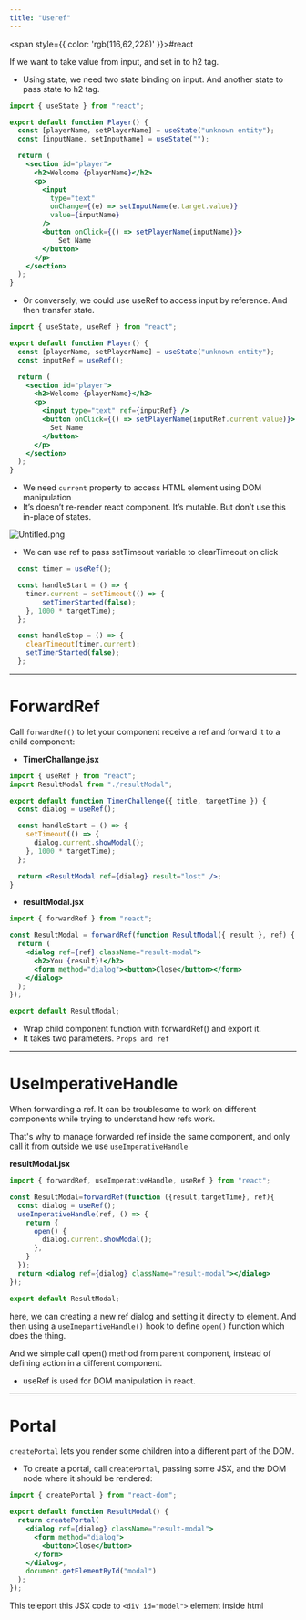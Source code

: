 ```yaml
---
title: "Useref"
---
```



<span style={{ color: 'rgb(116,62,228)' }}>#react</span>

If we want to take value from input, and set in to h2 tag.

- Using state, we need two state binding on input. And another state to pass state to h2 tag.

```jsx
import { useState } from "react";

export default function Player() {
  const [playerName, setPlayerName] = useState("unknown entity");
  const [inputName, setInputName] = useState("");

  return (
    <section id="player">
      <h2>Welcome {playerName}</h2>
      <p>
        <input
          type="text"
          onChange={(e) => setInputName(e.target.value)}
          value={inputName}
        />
        <button onClick={() => setPlayerName(inputName)}>
	        Set Name
	    </button>
      </p>
    </section>
  );
}
```

- Or conversely, we could use useRef to access input by reference. And then transfer state.

```jsx
import { useState, useRef } from "react";

export default function Player() {
  const [playerName, setPlayerName] = useState("unknown entity");
  const inputRef = useRef();

  return (
    <section id="player">
      <h2>Welcome {playerName}</h2>
      <p>
        <input type="text" ref={inputRef} />
        <button onClick={() => setPlayerName(inputRef.current.value)}>
          Set Name
        </button>
      </p>
    </section>
  );
}
```

- We need `current` property to access HTML element using DOM manipulation
- It’s doesn’t re-render react component. It’s mutable. But don’t use this in-place of states.

![Untitled.png](https://raw.githubusercontent.com/himanshu864/DevObs/refs/heads/main/Assets/Untitled.png)

- We can use ref to pass setTimeout variable to clearTimeout on click

```jsx
  const timer = useRef();

  const handleStart = () => {
    timer.current = setTimeout(() => {
        setTimerStarted(false);
    }, 1000 * targetTime);
  };

  const handleStop = () => {
    clearTimeout(timer.current);
    setTimerStarted(false);
  };
```

---
# ForwardRef

Call `forwardRef()` to let your component receive a ref and forward it to a child component:

- **TimerChallange.jsx**
```jsx
import { useRef } from "react";
import ResultModal from "./resultModal";

export default function TimerChallenge({ title, targetTime }) {
  const dialog = useRef();

  const handleStart = () => {
    setTimeout(() => {
      dialog.current.showModal();
    }, 1000 * targetTime);
  };

  return <ResultModal ref={dialog} result="lost" />;
}
```

- **resultModal.jsx**
```jsx
import { forwardRef } from "react";

const ResultModal = forwardRef(function ResultModal({ result }, ref) {
  return (
    <dialog ref={ref} className="result-modal">
      <h2>You {result}!</h2>
      <form method="dialog"><button>Close</button></form>
    </dialog>
  );
});

export default ResultModal;
```

- Wrap child component function with forwardRef() and export it.
- It takes two parameters. `Props and ref`

---
# UseImperativeHandle

When forwarding a ref. It can be troublesome to work on different components while trying to understand how refs work.

That's why to manage forwarded ref inside the same component, and only call it from outside we use `useImperativeHandle`

**resultModal.jsx**
```jsx
import { forwardRef, useImperativeHandle, useRef } from "react";

const ResultModal=forwardRef(function ({result,targetTime}, ref){
  const dialog = useRef();
  useImperativeHandle(ref, () => {
    return {
      open() {
        dialog.current.showModal();
      },
    }
  });
  return <dialog ref={dialog} className="result-modal"></dialog>
});

export default ResultModal;
```

here, we can creating a new ref dialog and setting it directly to element. And then using a `useImepartiveHandle()` hook to define `open()` function which does the thing.

And we simple call open() method from parent component, instead of defining action in a different component.

- useRef is used for DOM manipulation in react.

---
# Portal

`createPortal` lets you render some children into a different part of the DOM.

- To create a portal, call `createPortal`, passing some JSX, and the DOM node where it should be rendered:

```jsx
import { createPortal } from "react-dom";

export default function ResultModal() {
  return createPortal(
    <dialog ref={dialog} className="result-modal">
      <form method="dialog">
        <button>Close</button>
      </form>
    </dialog>,
    document.getElementById("modal")
  );
});
```

This teleport this JSX code to `<div id="model">` element inside html
